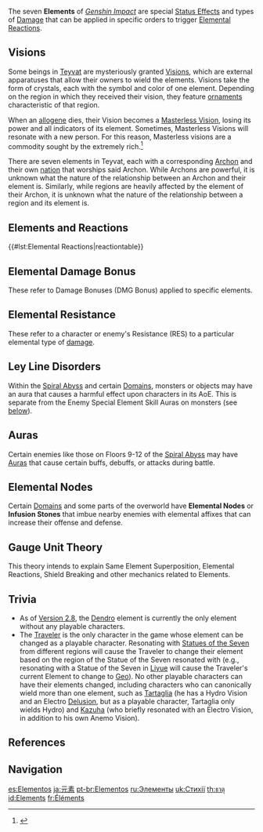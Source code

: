 {{Terminology Infobox
|type         = Combat
|type2        = Game Systems
}}
The seven '''Elements''' of ''[[Genshin Impact]]'' are special [[Status Effects]] and types of [[Damage]] that can be applied in specific orders to trigger [[Elemental Reactions]].

==Visions==
{{Main|Visions}}
Some beings in [[Teyvat]] are mysteriously granted [[Vision]]s, which are external apparatuses that allow their owners to wield the elements. Visions take the form of crystals, each with the symbol and color of one element. Depending on the region in which they received their vision, they feature [[Vision/Gallery|ornaments]] characteristic of that region.

When an [[allogene]] dies, their Vision becomes a [[Masterless Vision]], losing its power and all indicators of its element. Sometimes, Masterless Visions will resonate with a new person. For this reason, Masterless visions are a commodity sought by the extremely rich.<ref>{{Ref/CS|Ningguang|Vision}}</ref>

There are seven elements in Teyvat, each with a corresponding [[Archon]] and their own [[nation]] that worships said Archon. While Archons are powerful, it is unknown what the nature of the relationship between an Archon and their element is. Similarly, while regions are heavily affected by the element of their Archon, it is unknown what the nature of the relationship between a region and its element is.

==Elements and Reactions==
{{See also|Elemental Reactions|Elemental Resonance}}
{{#lst:Elemental Reactions|reactiontable}}

==Elemental Damage Bonus==
{{Main|Damage Bonus#Elemental}}
These refer to Damage Bonuses (DMG Bonus) applied to specific elements.

==Elemental Resistance==
{{Main|Resistance#Elemental Resistances}}
These refer to a character or enemy's Resistance (RES) to a particular elemental type of [[damage]].

==Ley Line Disorders==
{{Main|Ley Line Disorders}}
Within the [[Spiral Abyss]] and certain [[Domains]], monsters or objects may have an aura that causes a harmful effect upon characters in its AoE. This is separate from the Enemy Special Element Skill Auras on monsters (see [[#Auras|below]]).

==Auras==
{{Main|Auras}}
Certain enemies like those on Floors 9-12 of the [[Spiral Abyss]] may have [[Auras]] that cause certain buffs, debuffs, or attacks during battle.

==Elemental Nodes==
{{Main|Elemental Nodes}}
Certain [[Domains]] and some parts of the overworld have '''Elemental Nodes''' or '''Infusion Stones''' that imbue nearby enemies with elemental affixes that can increase their offense and defense.

==Gauge Unit Theory==
{{Main|Gauge Unit Theory}}
This theory intends to explain Same Element Superposition, Elemental Reactions, Shield Breaking and other mechanics related to Elements.

==Trivia==
* As of [[Version 2.8]], the [[Dendro]] element is currently the only element without any playable characters.
* The [[Traveler]] is the only character in the game whose element can be changed as a playable character. Resonating with [[Statues of the Seven]] from different regions will cause the Traveler to change their element based on the region of the Statue of the Seven resonated with (e.g., resonating with a Statue of the Seven in [[Liyue]] will cause the Traveler's current Element to change to [[Geo]]). No other playable characters can have their elements changed, including characters who can canonically wield more than one element, such as [[Tartaglia]] (he has a Hydro Vision and an Electro [[Delusion]], but as a playable character, Tartaglia only wields Hydro) and [[Kazuha]] (who briefly resonated with an Electro Vision, in addition to his own Anemo Vision).

==References==
{{Reflist}}

==Navigation==
{{Element Navbox|state=collapsed}}
{{Attribute Navbox|state=collapsed}}
{{Combat Navbox|state=collapsed}}
{{Genshin Navbox}}
[[Category:Elements| ]]

[[es:Elementos]]
[[ja:元素]]
[[pt-br:Elementos]]
[[ru:Элементы]]
[[uk:Стихії]]
[[th:ธาตุ]]
[[id:Elements]]
[[fr:Éléments]]